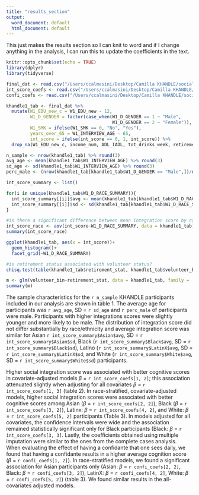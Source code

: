 ```yaml
---
title: "results_section"
output:
  word_document: default
  html_document: default
---
```


This just makes the results section so I can knit to word and if I change anything in the analysis, I can run this to update the coefficients in the text.

```r
knitr::opts_chunk$set(echo = TRUE)
library(dplyr)
library(tidyverse)
```

```r
final_dat <- read.csv("/Users/ccalmasini/Desktop/Camilla KHANDLE/social_networks_paper/social_nets_dat_both_waves.csv")
int_score_coefs <- read.csv("/Users/ccalmasini/Desktop/Camilla KHANDLE/social_networks_paper/Tables/w1_regressions_int_score.csv")
confi_coefs <- read.csv("/Users/ccalmasini/Desktop/Camilla KHANDLE/social_networks_paper/Tables/w1_regressions_confi.csv")

khandle1_tab <- final_dat %>%
  mutate(W1_EDU_new_c = W1_EDU_new - 12,
         W1_D_GENDER = factor(case_when(W1_D_GENDER == 1 ~ "Male",
                                        W1_D_GENDER == 2 ~ "Female")),
         W1_SMK = ifelse(W1_SMK == 0, "No", "Yes"),
         years_over_65 = W1_INTERVIEW_AGE - 65, 
         int_score = ifelse(int_score == 0, 1, int_score)) %>%
  drop_na(W1_EDU_new_c, income_num, ADL_IADL, tot_drinks_week, retirement_stat)

n_sample <- nrow(khandle1_tab) %>% round(3)
avg_age <- mean(khandle1_tab$W1_INTERVIEW_AGE) %>% round(3)
sd_age <- sd(khandle1_tab$W1_INTERVIEW_AGE) %>% round(3)
perc_male <- (nrow(khandle1_tab[khandle1_tab$W1_D_GENDER == "Male",])/nrow(khandle1_tab)*100) %>% round(3)

int_score_summary <- list()

for(i in unique(khandle1_tab$W1_D_RACE_SUMMARY)){
  int_score_summary[[i]]$avg <- mean(khandle1_tab[khandle1_tab$W1_D_RACE_SUMMARY == i, "int_score"]) %>% round(3)
  int_score_summary[[i]]$sd <- sd(khandle1_tab[khandle1_tab$W1_D_RACE_SUMMARY == i, "int_score"]) %>% round(3)
}
```

```r
#is there a significant difference between mean integration score by race?
int_score_race <- aov(int_score~W1_D_RACE_SUMMARY, data = khandle1_tab)
summary(int_score_race)

ggplot(khandle1_tab, aes(x = int_score))+
  geom_histogram()+
  facet_grid(~W1_D_RACE_SUMMARY)

#is retirement status associated with volunteer status?
chisq.test(table(khandle1_tab$retirement_stat, khandle1_tab$volunteer_bin))

m <- glm(volunteer_bin~retirement_stat, data = khandle1_tab, family = 'binomial')
summary(m)
```

The sample characteristics for the `r n_sample` KHANDLE participants included in our analysis are shown in table 1. 
The average age for participants was `r avg_age`, SD = `r sd_age` and `r perc_male` of participants were male. 
Participants with higher integrations scores were slightly younger and more likely to be male.  The distribution of integration score did not differ substantially by race/ethnicity and average integration score was similar for Asian `r int_score_summary$Asian$avg`, SD = `r int_score_summary$Asian$sd`, Black (`r int_score_summary$Black$avg`, SD = `r int_score_summary$Black$sd`), Latino (`r int_score_summary$LatinX$avg`, SD = `r int_score_summary$LatinX$sd`, and White (`r int_score_summary$White$avg`, SD = `r int_score_summary$White$sd`) participants. 

Higher social integration score was associated with better cognitive scores in covariate-adjusted models $\beta$ = `r int_score_coefs[1, 2]`; this association attenuated slightly when adjusting for all covariates $\beta$ = `r int_score_coefs[1, 3]` (table 2).  In race-stratified, covariate-adjusted models, higher social integration scores were associated with better cognitive scores among Asian ($\beta$ = `r int_score_coefs[2, 2]`), Black ($\beta$ = `r int_score_coefs[3, 2]`), Latinx: $\beta$ = `r int_score_coefs[4, 2]`, and White: $\beta$ = `r int_score_coefs[5, 2]` participants (Table 3). In models adjusted for all covariates, the confidence intervals were wide and the association remained statistically significant only for Black participants (Black: $\beta$ = `r int_score_coefs[3, 3]`. Lastly, the coefficients obtained using multiple imputation were similar to the ones from the complete cases analysis.  
When evaluating the effect of having a confidante that one sees daily, we found that having a confidante results in a higher average cognition score ($\beta$ = `r confi_coefs[1, 2]`). In race-stratified models, we found a significant association for Asian participants only (Asian: $\beta$ = `r confi_coefs[2, 2]`, Black: $\beta$ = `r confi_coefs[3, 2]`), LatinX: $\beta$ = `r confi_coefs[4, 2]`, White: $\beta$ = `r confi_coefs[5, 2]`) (table 3). We found similar results in the all-covariates adjusted models.
